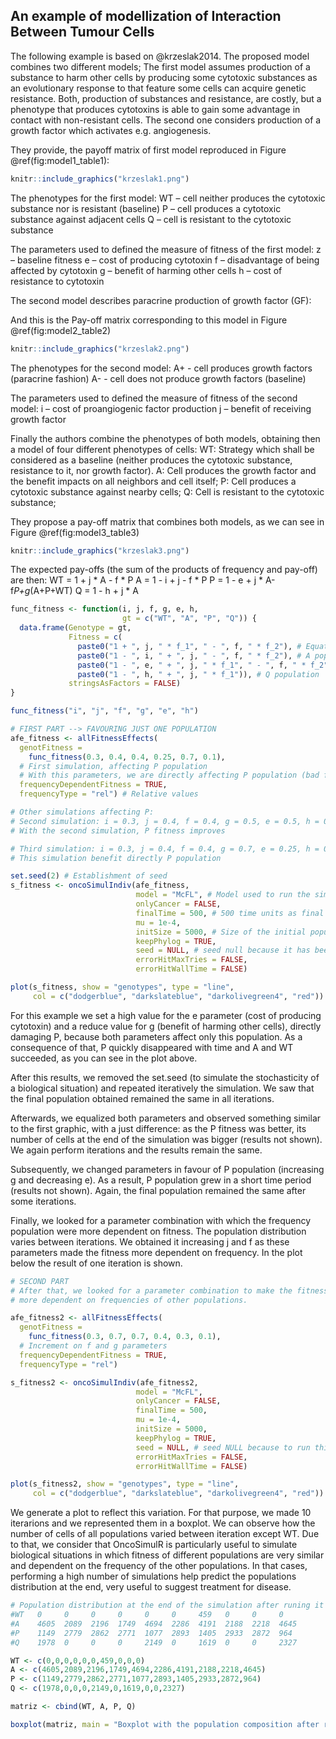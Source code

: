 ## An example of modellization of Interaction Between Tumour Cells {#fourcells}

<!-- This is very similar to the #hurlbut example. Would need to  -->
<!-- clarify how it differs and what it provides in addition to that example -->
<!-- For instance, some of the cell types are named identically, some -->
<!-- aren't.  -->

The following example is based on @krzeslak2014. The proposed model combines two different models; The first model assumes production of a substance to harm other cells by producing some cytotoxic substances as an evolutionary response to that feature some cells can acquire genetic resistance. Both, production of substances and resistance, are costly, but a phenotype that produces cytotoxins is able to gain some advantage in contact with non-resistant cells. The second one considers production of a growth factor which activates e.g. angiogenesis. 

They provide, the payoff matrix of first model reproduced in Figure
\@ref(fig:model1_table1): 


```r
knitr::include_graphics("krzeslak1.png")
```

The phenotypes for the first model:
WT –  cell neither produces the cytotoxic substance nor is resistant (baseline)
P –  cell produces a cytotoxic substance against adjacent cells
Q –  cell is resistant to the cytotoxic substance

The parameters used to defined the measure of fitness of the first model:
z – baseline fitness
e – cost of producing cytotoxin
f – disadvantage of being affected by cytotoxin
g – benefit of harming other cells
h – cost of resistance to cytotoxin

The second model describes paracrine production of growth factor (GF):

And this is the Pay-off matrix corresponding to this model in Figure
\@ref(fig:model2_table2)

```r
knitr::include_graphics("krzeslak2.png")
```

The phenotypes for the second model:
A+ - cell produces growth factors (paracrine fashion)
A- - cell does not produce growth factors (baseline)

The parameters used to defined the measure of fitness of the second model:
i – cost of proangiogenic factor production
j – benefit of receiving growth factor


Finally the authors combine the phenotypes of both models, obtaining then a model of four different phenotypes of cells:
WT: Strategy which shall be considered as a baseline (neither produces the cytotoxic substance, resistance to it, nor growth factor).
A: Cell produces the growth factor and the benefit impacts on all neighbors and cell itself;
P: Cell produces a cytotoxic substance against nearby cells;
Q: Cell is resistant to the cytotoxic substance;

They propose a pay-off matrix that combines both models, as we can see in Figure
\@ref(fig:model3_table3)

```r
knitr::include_graphics("krzeslak3.png")
```

The expected pay-offs (the sum of the products of frequency and pay-off) are then:
WT = 1 + j * A - f * P
A = 1 - i + j - f * P
P = 1 - e + j * A-f*P+g*(A+P+WT)
Q = 1 - h + j * A

```r
func_fitness <- function(i, j, f, g, e, h,
                         gt = c("WT", "A", "P", "Q")) {
  data.frame(Genotype = gt,
             Fitness = c(
               paste0("1 + ", j, " * f_1", " - ", f, " * f_2"), # Equation for WT
               paste0("1 - ", i, " + ", j, " - ", f, " * f_2"), # A population
               paste0("1 - ", e, " + ", j, " * f_1", " - ", f, " * f_2", " + ", g, " * (f_ + f_1 + f_2)"), # P population
               paste0("1 - ", h, " + ", j, " * f_1")), # Q population
             stringsAsFactors = FALSE)
}
```

```r
func_fitness("i", "j", "f", "g", "e", "h")
```

```r
# FIRST PART --> FAVOURING JUST ONE POPULATION
afe_fitness <- allFitnessEffects(
  genotFitness =
    func_fitness(0.3, 0.4, 0.4, 0.25, 0.7, 0.1), 
  # First simulation, affecting P population
  # With this parameters, we are directly affecting P population (bad fitness)
  frequencyDependentFitness = TRUE,
  frequencyType = "rel") # Relative values
```


```r
# Other simulations affecting P:
# Second simulation: i = 0.3, j = 0.4, f = 0.4, g = 0.5, e = 0.5, h = 0.1
# With the second simulation, P fitness improves

# Third simulation: i = 0.3, j = 0.4, f = 0.4, g = 0.7, e = 0.25, h = 0.1
# This simulation benefit directly P population 

set.seed(2) # Establishment of seed
s_fitness <- oncoSimulIndiv(afe_fitness,
                            model = "McFL", # Model used to run the simulation
                            onlyCancer = FALSE,
                            finalTime = 500, # 500 time units as final time
                            mu = 1e-4,
                            initSize = 5000, # Size of the initial population
                            keepPhylog = TRUE,
                            seed = NULL, # seed null because it has been established before
                            errorHitMaxTries = FALSE,
                            errorHitWallTime = FALSE)
```

```r
plot(s_fitness, show = "genotypes", type = "line",
     col = c("dodgerblue", "darkslateblue", "darkolivegreen4", "red")) # Colors in accordance with the ones used by the paper
```


For this example we set a high value for the e parameter (cost of producing cytotoxin) and a reduce value for g (benefit of harming other cells), directly damaging P, because both parameters affect only this population. As a consequence of that, P quickly disappeared with time and A and WT succeeded, as you can see in the plot above.

After this results, we removed the set.seed (to simulate the stochasticity of a biological situation) and repeated iteratively the simulation. We saw that the final population obtained remained the same in all iterations.

Afterwards, we equalized both parameters and observed something similar to the first graphic, with a just difference: as the P fitness was better, its number of cells at the end of the simulation was bigger (results not shown). We again perform iterations and the results remain the same.

Subsequently, we changed parameters in favour of P population (increasing g and decreasing e). As a result, P population grew in a short time period (results not shown). Again, the final population remained the same after some iterations. 

Finally, we looked for a parameter combination with which the frequency population were more dependent on fitness. The population distribution varies between iterations. We obtained it increasing j and f as these parameters made the fitness more dependent on frequency. In the plot below the result of one iteration is shown.

```r
# SECOND PART
# After that, we looked for a parameter combination to make the fitness population
# more dependent on frequencies of other populations.

afe_fitness2 <- allFitnessEffects(
  genotFitness =
    func_fitness(0.3, 0.7, 0.7, 0.4, 0.3, 0.1), 
  # Increment on f and g parameters
  frequencyDependentFitness = TRUE,
  frequencyType = "rel")
```


```r
s_fitness2 <- oncoSimulIndiv(afe_fitness2,
                            model = "McFL",
                            onlyCancer = FALSE,
                            finalTime = 500,
                            mu = 1e-4,
                            initSize = 5000,
                            keepPhylog = TRUE,
                            seed = NULL, # seed NULL because to run this simulation iteratively
                            errorHitMaxTries = FALSE,
                            errorHitWallTime = FALSE)
```


```r
plot(s_fitness2, show = "genotypes", type = "line",
     col = c("dodgerblue", "darkslateblue", "darkolivegreen4", "red"))
```


We generate a plot to reflect this variation. For that purpose, we made 10 iterarions and we represented them in a boxplot. We can observe how the number of cells of all populations varied between iteration except WT. Due to that, we consider that OncoSimulR is particularly useful to simulate biological situations in which fitness of different populations are very similar and dependent on the frequency of the other populations. In that cases, performing a high number of simulations help predict the populations distribution at the end, very useful to suggest treatment for disease.

```r

# Population distribution at the end of the simulation after runing it iteratively 10 times
#WT   0     0     0     0     0     0     459   0     0     0
#A    4605  2089  2196  1749  4694  2286  4191  2188  2218  4645
#P    1149  2779  2862  2771  1077  2893  1405  2933  2872  964
#Q    1978  0     0     0     2149  0     1619  0     0     2327

WT <- c(0,0,0,0,0,0,459,0,0,0)
A <- c(4605,2089,2196,1749,4694,2286,4191,2188,2218,4645)
P <- c(1149,2779,2862,2771,1077,2893,1405,2933,2872,964)
Q <- c(1978,0,0,0,2149,0,1619,0,0,2327)

matriz <- cbind(WT, A, P, Q)

boxplot(matriz, main = "Boxplot with the population composition after running N times")
```








